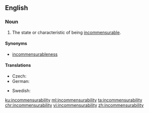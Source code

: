 ==English==
{{wikipedia}}

===Noun===
{{en-noun|-}}

# The state or characteristic of being [[incommensurable]].

====Synonyms====
* [[incommensurableness]]

====Translations====
{{trans-top|state or characteristic of being incommensurable}}
* Czech: {{t|cs|nesouměřitelnost|f}}
* German: {{t+|de|Inkommensurabilität|f}}
{{trans-mid}}
* Swedish: {{t|sv|inkommensurabilitet|c}}
{{trans-bottom}}

[[ku:incommensurability]]
[[ml:incommensurability]]
[[ta:incommensurability]]
[[chr:incommensurability]]
[[vi:incommensurability]]
[[zh:incommensurability]]